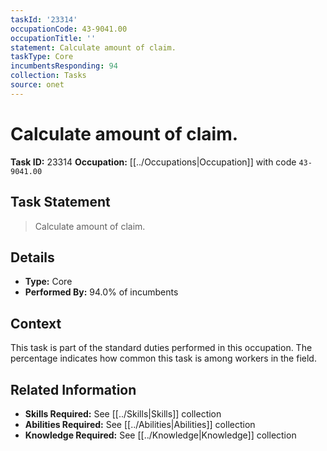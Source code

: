 ```yaml
---
taskId: '23314'
occupationCode: 43-9041.00
occupationTitle: ''
statement: Calculate amount of claim.
taskType: Core
incumbentsResponding: 94
collection: Tasks
source: onet
---
```

# Calculate amount of claim.

**Task ID:** 23314
**Occupation:** [[../Occupations|Occupation]] with code `43-9041.00`

## Task Statement

> Calculate amount of claim.

## Details

- **Type:** Core
- **Performed By:** 94.0% of incumbents

## Context

This task is part of the standard duties performed in this occupation. The percentage indicates how common this task is among workers in the field.

## Related Information

- **Skills Required:** See [[../Skills|Skills]] collection
- **Abilities Required:** See [[../Abilities|Abilities]] collection
- **Knowledge Required:** See [[../Knowledge|Knowledge]] collection
